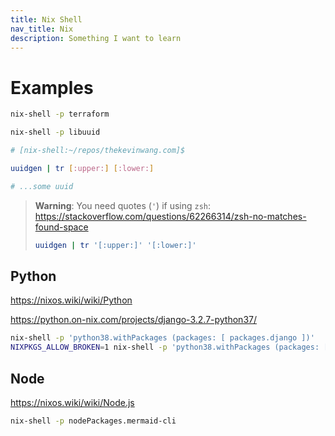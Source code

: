 ```yaml
---
title: Nix Shell
nav_title: Nix
description: Something I want to learn
---
```


# Examples

```bash
nix-shell -p terraform
```

```bash
nix-shell -p libuuid

# [nix-shell:~/repos/thekevinwang.com]$
```

```bash
uuidgen | tr [:upper:] [:lower:]

# ...some uuid
```

> **Warning**: You need quotes (`'`) if using `zsh`: https://stackoverflow.com/questions/62266314/zsh-no-matches-found-space
>
> ```bash
> uuidgen | tr '[:upper:]' '[:lower:]'
> ```

## Python

https://nixos.wiki/wiki/Python

https://python.on-nix.com/projects/django-3.2.7-python37/

```bash
nix-shell -p 'python38.withPackages (packages: [ packages.django ])'
NIXPKGS_ALLOW_BROKEN=1 nix-shell -p 'python38.withPackages (packages: [ packages.magic-wormhole ])'
```

## Node

https://nixos.wiki/wiki/Node.js

```bash
nix-shell -p nodePackages.mermaid-cli
```
